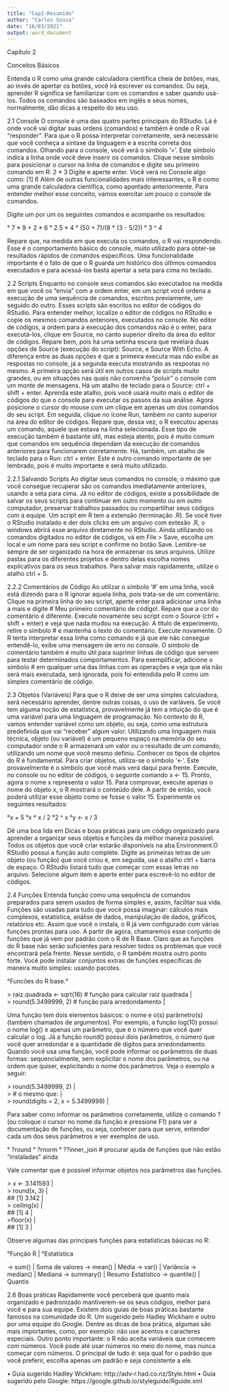---
title: "Cap2-Resumido"
author: "Carlos Souza"
date: "16/03/2021"
output: word_document
---

Capítulo 2

Conceitos Básicos

  Entenda o R como uma grande calculadora científica cheia de botões, mas, ao invés de apertar os botões, você irá escrever os comandos. Ou seja, aprender R significa se familiarizar com os comandos e saber quando usá-los. Todos os comandos são baseados em inglês e seus nomes, normalmente, dão dicas a respeito do seu uso.

2.1 Console
  O console é uma das quatro partes principais do RStudio. Lá é onde você vai digitar suas ordens (comandos) e também é onde o R vai “responder”. Para que o R possa interpretar corretamente, será necessário que você conheça a sintaxe da linguagem e a escrita correta dos comandos.
  Olhando para o console, você verá o símbolo '>'. Este símbolo indica a linha onde você deve inserir os comandos. Clique nesse símbolo para posicionar o cursor na linha de comandos e digite seu primeiro comando em R: 2 * 3
Digite e aperte enter. Você verá no Console algo como: [1]  6
  Além de outras funcionalidades mais interessantes, o R é como uma grande calculadora científica, como apontado anteriormente. Para entender melhor esse conceito, vamos exercitar um pouco o console de comandos.

Digite um por um os seguintes comandos e acompanhe os resultados:

  ° 7 * 9 + 2 * 6
  ° 2.5 * 4
  ° (50 + 7)/(8 * (3 - 5/2))
  ° 3 ^ 4

  Repare que, na medida em que executa os comandos, o R vai respondendo. Esse é o comportamento básico do console, muito utilizado para obter-se resultados rápidos de comandos específicos. Uma funcionalidade importante é o fato de que o R guarda um histórico dos últimos comandos executados e para acessá-los basta apertar a seta para cima no teclado.

2.2 Scripts
  Enquanto no console seus comandos são executados na medida em que você os “envia” com a ordem enter, em um script você ordena a execução de uma sequência de comandos, escritos previamente, um seguido do outro. Esses scripts são escritos no editor de códigos do RStudio. Para entender melhor, localize o editor de códigos no RStudio e copie os mesmos comandos anteriores, executados no console. 
  No editor de códigos, a ordem para a execução dos comandos não é o enter, para executá-los, clique em Source, no canto superior direito da área do editor de códigos. Repare bem, pois há uma setinha escura que revelará duas opções de Source (execução do script): Source, e Source With Echo. 
  A diferença entre as duas opções é que a primeira executa mas não exibe as respostas no console, já a segunda executa mostrando as respostas no
mesmo. A primeira opção será útil em outros casos de scripts muito grandes, ou em situações nas quais não convenha “poluir” o console com um monte de mensagens. Há um atalho de teclado para o Source: ctrl + shift + enter.
  Aprenda este atalho, pois você usará muito mais o editor de códigos do que o console para executar os passos da sua análise. Agora posicione o cursor do mouse com um clique em apenas um dos comandos do seu script. Em seguida,
clique no ícone Run, também no canto superior na área do editor de códigos. Repare que, dessa vez, o R executou apenas um comando, aquele que estava na linha selecionada. Esse tipo de execução também é bastante útil, mas esteja atento, pois é muito comum que comandos em sequência dependam da execução de
comandos anteriores para funcionarem corretamente.
  Há, também, um atalho de teclado para o Run: ctrl + enter. Este é outro comando importante de ser lembrado, pois é muito importante e será muito utilizado.

2.2.1 Salvando Scripts
  Ao digitar seus comandos no console, o máximo que você consegue recuperar são os comandos imediatamente anteriores, usando a seta para cima. Já no editor de códigos, existe a possibilidade de salvar os seus scripts para continuar em outro momento ou em outro computador, preservar trabalhos passados ou compartilhar seus códigos com a equipe.
  Um script em R tem a extensão (terminação .R). Se você tiver o RStudio instalado e der dois clicks em um arquivo com extesão .R, o windows abrirá esse arquivo diretamente no RStudio. Ainda utilizando os comandos digitados no editor de códigos, vá em File > Save, escolha um local e um nome para seu script e confirme no botão Save. 
  Lembre-se sempre de ser organizado na hora de armazenar os seus arquivos.   Utilize pastas para os diferentes projetos e dentro delas escolha nomes explicativos para os seus trabalhos. Para salvar mais rapidamente, utilize o atalho ctrl + S.

2.2.2 Comentários de Código
  Ao utilizar o símbolo '#' em uma linha, você está dizendo para o R ignorar aquela linha, pois trata-se de um comentário. Clique na primeira linha do seu script, aperte enter para adicionar uma linha a mais e digite # Meu primeiro
comentário de código!. 
  Repare que a cor do comentário é diferente. Execute novamente seu script com o
Source (ctrl + shift + enter) e veja que nada mudou na execução. A título de experimento, retire o símbolo # e mantenha o texto do comentário. Execute novamente. O R tenta interpretar essa linha como comando e já que ele não consegue entendê-lo, exibe uma mensagem de erro no console.
  O símbolo de comentário também é muito útil para suprimir linhas de código que servem para testar determinados comportamentos. Para exemplificar, adicione o símbolo # em qualquer uma das linhas com as operações e veja que ela não será mais executada, será ignorada, pois foi entendida pelo R como um simples
comentário de código.

2.3 Objetos (Variáveis)
  Para que o R deixe de ser uma simples calculadora, será necessário aprender, dentre outras coisas, o uso de variáveis. Se você tem alguma noção de estatística, provavelmente já tem a intuição do que é uma variável para uma linguagem de programação. No contexto do R, vamos entender variável como um objeto, ou seja, como uma estrutura predefinida que vai “receber” algum valor. Utilizando uma linguagem mais técnica, objeto (ou variável) é um pequeno espaço na memória do seu computador onde o R armazenará um valor ou o resultado de um comando, utilizando um nome que você mesmo definiu.
  Conhecer os tipos de objetos do R é fundamental. Para criar objetos, utiliza-se o símbolo '<-'. Este provavelmente é o símbolo que você mais verá daqui para frente.
  Execute, no console ou no editor de códigos, o seguinte comando x <- 15. Pronto, agora o nome x representa o valor 15. Para comprovar, execute apenas o nome do objeto x, o R mostrará o conteúdo dele.
  A partir de então, você poderá utilizar esse objeto como se fosse o valor 15. Experimente os seguintes resultados:
  
  °x + 5
  °x * x / 2
  °2 ^ x
  °y <- x / 3

  Dê uma boa lida em Dicas e boas práticas para um código organizado para aprender a organizar seus objetos e funções da melhor maneira possível. Todos os objetos que você criar estarão disponíveis na aba Environment.O RStudio possui a função auto complete. 
  Digite as primeiras letras de um objeto (ou função) que você criou e, em seguida, use o atalho ctrl + barra de espaço. O RStudio listará tudo que começar com essas letras no arquivo. Selecione algum item e aperte enter para escrevê-lo no editor de códigos.
  
2.4 Funções
  Entenda função como uma sequência de comandos preparados para serem usados de forma simples e, assim, facilitar sua vida. Funções são usadas para tudo que você possa imaginar: cálculos mais complexos, estatística, análise de dados, manipulação de dados, gráficos, relatórios etc. Assim que você o instala, o R já vem configurado com várias funções prontas para uso. A partir de agora, chamaremos esse conjunto de funções que já vem por padrão com o R de R Base.
  Claro que as funções do R base não serão suficientes para resolver todos os problemas que você encontrará pela frente. Nesse sentido, o R também mostra outro ponto forte. Você pode instalar conjuntos extras de funções específicas de maneira muito simples: usando pacotes. 
  
  °Funcões do R base.°
  
| > raiz.quadrada <- sqrt(16) # função para calcular raiz quadrada |
| > round(5.3499999, 2) # função para arredondamento               |

  Uma função tem dois elementos básicos: o nome e o(s) parâmetro(s) (também chamados de argumentos). Por exemplo, a função log(10) possui o nome log() e apenas um parâmetro, que é o número que você quer calcular o log. Já a função round() possui dois parâmetros, o número que você quer arredondar e a quantidade de dígitos para arredondamento.
  Quando você usa uma função, você pode informar os parâmetros de duas formas: sequencialmente, sem explicitar o nome dos parâmetros, ou na ordem que quiser, explicitando o nome dos parâmetros. Veja o exemplo a seguir:

| > round(5.3499999, 2)              |
| > # o mesmo que:                   |
| > round(digits = 2, x = 5.3499999) |

Para saber como informar os parâmetros corretamente, utilize o comando ? (ou coloque o cursor no nome da função e pressione F1) para ver a documentação de funções, ou seja, conhecer para que serve, entender cada um dos seus parâmetros e ver exemplos de uso.

  ° ?round
  ° ?rnorm
  ° ??inner_join # procurar ajuda de funções que não estão "instaladas" ainda
  
Vale comentar que é possível informar objetos nos parâmetros das funções.

| > x <- 3.141593 |
| > round(x, 3)   |
| ## [1] 3.142    |
| > ceiling(x)    |
| ## [1] 4        |
| >floor(x)       |
| ## [1] 3        |

  Observe algumas das principais funções para estatísticas básicas no R:

  °Função R     |   °Estatística

  -> sum()      |    Soma de valores
  -> mean()     |    Média
  -> var()      |    Variância
  -> median()   |    Mediana
  -> summary()  |    Resumo Estatístico
  -> quantile() |    Quantis

2.6 Boas práticas
  Rapidamente você perceberá que quanto mais organizado e padronizado mantiverem-se os seus códigos, melhor para você e para sua equipe.
  Existem dois guias de boas práticas bastante famosos na comunidade do R. Um sugerido pelo Hadley Wickham e outro por uma equipe do Google.
  Dentre as dicas de boa prática, algumas são mais importantes, como, por exemplo: não use acentos e caracteres especiais. Outro ponto importante: o R não aceita variáveis que comecem com números.
  Você pode até usar números no meio do nome, mas nunca começar com números.
O principal de tudo é: seja qual for o padrão que você preferir, escolha apenas um padrão e seja consistente a ele.

• Guia sugerido Hadley Wickham: http://adv-r.had.co.nz/Style.html
• Guia sugerido pelo Google: https://google.github.io/styleguide/Rguide.xml